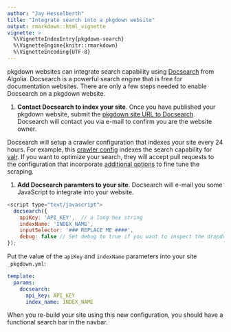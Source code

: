 ```yaml
---
author: "Jay Hesselberth"
title: "Integrate search into a pkgdown website"
output: rmarkdown::html_vignette
vignette: >
  %\VignetteIndexEntry{pkgdown-search}
  %\VignetteEngine{knitr::rmarkdown}
  %\VignetteEncoding{UTF-8}
---
```


pkgdown websites can integrate search capability using [Docsearch](https://community.algolia.com/docsearch/) from Algolia. Docsearch is a powerful search engine that is free for documentation websites. There are only a few steps needed to enable Docsearch on a pkgdown website.

1. **Contact Docsearch to index your site**. Once you have published your pkgdown website, submit the [pkgdown site URL to Docsearch](https://community.algolia.com/docsearch/). Docsearch will contact you via e-mail to confirm you are the website owner.

Docsearch will setup a crawler configuration that indexes your site every 24 hours. For example, this [crawler config](https://github.com/algolia/docsearch-configs/blob/master/configs/valr.json) indexes the search capability for [valr](https://rnabioco.github.io/valr). If you want to optimize your search, they will accept pull requests to the configuration that incorporate [additional options](https://github.com/algolia/docsearch-configs#introduction) to fine tune the scraping.

1. **Add Docsearch paramters to your site**. Docsearch will e-mail you some JavaScript to integrate into your website.

```js
<script type="text/javascript">
  docsearch({ 
    apiKey: 'API_KEY',  // a long hex string
    indexName: 'INDEX_NAME', 
    inputSelector: '### REPLACE ME ####', 
    debug: false // Set debug to true if you want to inspect the dropdown 
}); 
```

Put the value of the `apiKey` and `indexName` parameters into your site `_pkgdown.yml`:

```yaml
template:
  params:
    docsearch:
      api_key: API_KEY
      index_name: INDEX_NAME
```

When you re-build your site using this new configuration, you should have a functional search bar in the navbar.
